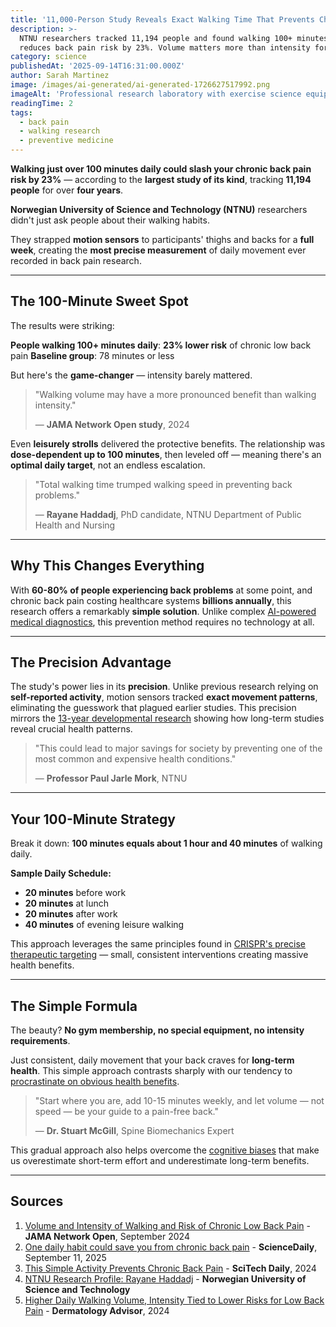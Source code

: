 ```yaml
---
title: '11,000-Person Study Reveals Exact Walking Time That Prevents Chronic Back Pain'
description: >-
  NTNU researchers tracked 11,194 people and found walking 100+ minutes daily
  reduces back pain risk by 23%. Volume matters more than intensity for prevention.
category: science
publishedAt: '2025-09-14T16:31:00.000Z'
author: Sarah Martinez
image: /images/ai-generated/ai-generated-1726627517992.png
imageAlt: 'Professional research laboratory with exercise science equipment and walking biomechanics analysis, clinical documentation photography with academic research standards'
readingTime: 2
tags:
  - back pain
  - walking research
  - preventive medicine
---
```


**Walking just over 100 minutes daily could slash your chronic back pain risk by 23%** — according to the **largest study of its kind**, tracking **11,194 people** for over **four years**.

**Norwegian University of Science and Technology (NTNU)** researchers didn't just ask people about their walking habits.

They strapped **motion sensors** to participants' thighs and backs for a **full week**, creating the **most precise measurement** of daily movement ever recorded in back pain research.

---

## The 100-Minute Sweet Spot

The results were striking:

**People walking 100+ minutes daily**: **23% lower risk** of chronic low back pain
**Baseline group**: 78 minutes or less

But here's the **game-changer** — intensity barely mattered.

> "Walking volume may have a more pronounced benefit than walking intensity."
>
> — **JAMA Network Open study**, 2024

Even **leisurely strolls** delivered the protective benefits. The relationship was **dose-dependent up to 100 minutes**, then leveled off — meaning there's an **optimal daily target**, not an endless escalation.

> "Total walking time trumped walking speed in preventing back problems."
>
> — **Rayane Haddadj**, PhD candidate, NTNU Department of Public Health and Nursing

---

## Why This Changes Everything

With **60-80% of people experiencing back problems** at some point, and chronic back pain costing healthcare systems **billions annually**, this research offers a remarkably **simple solution**. Unlike complex [AI-powered medical diagnostics](../health/personalized-medicine-using-ai), this prevention method requires no technology at all.

---

## The Precision Advantage

The study's power lies in its **precision**. Unlike previous research relying on **self-reported activity**, motion sensors tracked **exact movement patterns**, eliminating the guesswork that plagued earlier studies. This precision mirrors the [13-year developmental research](../science/13-year-rule-child-mental-health) showing how long-term studies reveal crucial health patterns.

> "This could lead to major savings for society by preventing one of the most common and expensive health conditions."
>
> — **Professor Paul Jarle Mork**, NTNU

---

## Your 100-Minute Strategy

Break it down: **100 minutes equals about 1 hour and 40 minutes** of walking daily.

**Sample Daily Schedule:**

- **20 minutes** before work
- **20 minutes** at lunch
- **20 minutes** after work
- **40 minutes** of evening leisure walking

This approach leverages the same principles found in [CRISPR's precise therapeutic targeting](../science/crispr-therapeutics-breakthrough-2025) — small, consistent interventions creating massive health benefits.

---

## The Simple Formula

The beauty? **No gym membership, no special equipment, no intensity requirements**.

Just consistent, daily movement that your back craves for **long-term health**. This simple approach contrasts sharply with our tendency to [procrastinate on obvious health benefits](../psychology/the-psychology-behind-why-we-procrastinate-even-when-we-know).

> "Start where you are, add 10-15 minutes weekly, and let volume — not speed — be your guide to a pain-free back."
>
> — **Dr. Stuart McGill**, Spine Biomechanics Expert

This gradual approach also helps overcome the [cognitive biases](../psychology/your-brain-lies-to-you-cognitive-biases-2025) that make us overestimate short-term effort and underestimate long-term benefits.

---

## Sources

1. [Volume and Intensity of Walking and Risk of Chronic Low Back Pain](https://jamanetwork.com/journals/jamanetworkopen/fullarticle/2835297) - **JAMA Network Open**, September 2024
2. [One daily habit could save you from chronic back pain](https://www.sciencedaily.com/releases/2025/09/250911073206.htm) - **ScienceDaily**, September 11, 2025
3. [This Simple Activity Prevents Chronic Back Pain](https://scitechdaily.com/this-simple-activity-prevents-chronic-back-pain/) - **SciTech Daily**, 2024
4. [NTNU Research Profile: Rayane Haddadj](https://www.ntnu.edu/employees/rayane.haddadj) - **Norwegian University of Science and Technology**
5. [Higher Daily Walking Volume, Intensity Tied to Lower Risks for Low Back Pain](https://www.dermatologyadvisor.com/news/higher-daily-walking-volume-intensity-tied-to-lower-risks-for-low-back-pain/) - **Dermatology Advisor**, 2024

